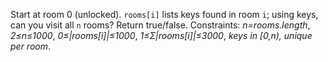 Start at room 0 (unlocked).    `rooms[i]` lists keys found in room `i`;    using keys, can you visit all `n` rooms?    Return true/false.    Constraints: *n=rooms.length*, *2≤n≤1000*, *0≤|rooms[i]|≤1000*, *1≤Σ|rooms[i]|≤3000*, *keys in [0,n), unique per room*.